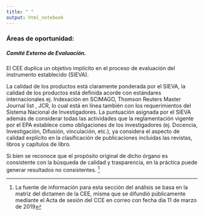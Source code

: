 ```yaml
---
title: " "
output: html_notebook
---
```


### Áreas de oportunidad:


##### Comité Externo de Evaluación.

El CEE duplica un objetivo implícito en el proceso de evaluación del instrumento establecido (SIEVA).

La calidad de los productos está claramente ponderada por el SIEVA, la calidad de los productos está definida acorde con estándares internacionales ej. Indexación en SCIMAGO, Thomson Reuters Master Journal list , JCR, lo cual está en línea también con los requerimientos del Sistema Nacional de Investigadores.
La puntuación asignada por el SIEVA además de considerar todas las actividades que la reglamentación vigente por el EPA establece como obligaciones de los investigadores (ej. Docencia, Investigación, Difusión, vinculación, etc.), ya considera el aspecto de calidad explícito en la clasificación de publicaciones incluidas las revistas, libros y capítulos de libro.  


Si bien se reconoce que el propósito original de dicho órgano es consistente con la búsqueda de calidad y trasparencia, en la práctica puede generar resultados no consistentes. ^[La fuente de información para esta sección del análisis se basa en la matriz del dictamen de la CEE, misma que se  difundió públicamente mediante el Acta de sesión  del CCE en correo con fecha  dia 11 de marzo de 2019] 
  